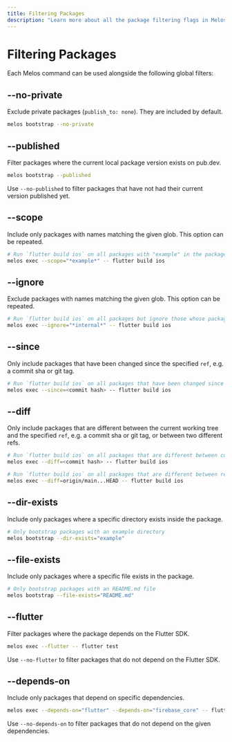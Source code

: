 ```yaml
---
title: Filtering Packages
description: "Learn more about all the package filtering flags in Melos."
---
```


# Filtering Packages

Each Melos command can be used alongside the following global filters:

## --no-private

Exclude private packages (`publish_to: none`). They are included by default.

```bash
melos bootstrap --no-private
```

## --published

Filter packages where the current local package version exists on pub.dev.

```bash
melos bootstrap --published
```

Use `--no-published` to filter packages that have not had their current version published yet.

## --scope

Include only packages with names matching the given glob. This option can be repeated.

```bash
# Run `flutter build ios` on all packages with "example" in the package name
melos exec --scope="*example*" -- flutter build ios
```

## --ignore

Exclude packages with names matching the given glob. This option can be repeated.

```bash
# Run `flutter build ios` on all packages but ignore those whose packages names contain "internal"
melos exec --ignore="*internal*" -- flutter build ios
```

## --since

Only include packages that have been changed since the specified `ref`, e.g. a commit sha or git tag.

```bash
# Run `flutter build ios` on all packages that have been changed since the specified commit hash
melos exec --since=<commit hash> -- flutter build ios
```

## --diff

Only include packages that are different between the current working tree and the specified `ref`, e.g. a commit sha or git tag, or between two different refs.

```bash
# Run `flutter build ios` on all packages that are different between current branch and the specified commit hash
melos exec --diff=<commit hash> -- flutter build ios

# Run `flutter build ios` on all packages that are different between remote `main` branch and HEAD
melos exec --diff=origin/main...HEAD -- flutter build ios
```

## --dir-exists

Include only packages where a specific directory exists inside the package.

```bash
# Only bootstrap packages with an example directory
melos bootstrap --dir-exists="example"
```

## --file-exists

Include only packages where a specific file exists in the package.

```bash
# Only bootstrap packages with an README.md file
melos bootstrap --file-exists="README.md"
```

## --flutter

Filter packages where the package depends on the Flutter SDK.

```bash
melos exec --flutter -- flutter test
```

Use `--no-flutter` to filter packages that do not depend on the Flutter SDK.

## --depends-on

Include only packages that depend on specific dependencies.

```bash
melos exec --depends-on="flutter" --depends-on="firebase_core" -- flutter test
```

Use `--no-depends-on` to filter packages that do not depend on the given dependencies.